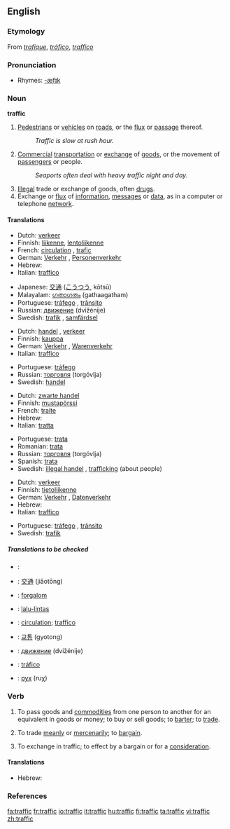 ==English==

===Etymology===
From {{F.}} ''[[trafique]]'', {{S.}} ''[[tráfico]]'', {{It.}} ''[[traffico]]''

===Pronunciation===
*Rhymes: [[Rhymes:English:-æfɪk|-æfɪk]]

===Noun===
'''traffic'''  {{uncountable}}

# [[pedestrian|Pedestrians]] or [[vehicle]]s on [[road]]s, or the [[flux]] or [[passage]] thereof.
#: ''Traffic is slow at rush hour.''
# [[commercial|Commercial]] [[transportation]] or [[exchange]] of [[goods]], or the movement of [[passenger]]s or people.
#: ''Seaports often deal with heavy traffic night and day.''
# [[illegal|Illegal]] trade or exchange of goods, often [[drug]]s.
# Exchange or [[flux]] of [[information]], [[message]]s or [[data]], as in a computer or telephone [[network]].

====Translations====
{{trans-top|pedestrians or vehicles on roads or on the air}}
*Dutch: [[verkeer]] {{n}}
*Finnish: [[liikenne]], [[lentoliikenne]]
*French: [[circulation]] {{f}}, [[trafic]] {{m}}
*German: [[Verkehr]] {{m}}, [[Personenverkehr]] {{m}}
*Hebrew: {{he-translation|תנועה|tnu`á|wv=תְּנוּעָה}} {{f}}
*Italian: [[traffico]] {{m}}
{{trans-mid}}
*Japanese: [[交通]] ([[こうつう]], kōtsū)
*Malayalam: [[ഗതാഗതം]] (gathaagatham)
*Portuguese: [[tráfego]] {{m}}, [[trânsito]] {{m}}
*Russian: [[движение]] (dvižénije) {{n}}
*Swedish: [[trafik]] {{c}}, [[samfärdsel]] {{c}}
{{trans-bottom}}

{{trans-top|commercial transportation or exchange of goods}}
*Dutch: [[handel]] {{m}}, [[verkeer]] {{n}}
*Finnish: [[kauppa]]
*German: [[Verkehr]] {{m}}, [[Warenverkehr]] {{m}}
*Italian: [[traffico]] {{m}}
{{trans-mid}}
*Portuguese: [[tráfego]] {{m}}
*Russian: [[торговля]] (torgóvlja) {{f}}
*Swedish: [[handel]] {{c}}
{{trans-bottom}}

{{trans-top|illegal trade or exchange of goods, often drugs}}
*Dutch: [[zwarte handel]] {{m}}
*Finnish: [[mustapörssi]]
*French: [[traite]] {{f}}
*Hebrew: {{he-translation|סחר|sákhar}} {{m}}
*Italian: [[tratta]] {{f}}
{{trans-mid}}
*Portuguese: [[trata]] {{f}}
*Romanian: [[trata]] {{f}}
*Russian: [[торговля]] (torgóvlja) {{f}}
*Spanish: [[trata]] {{f}}
*Swedish: [[illegal handel]] {{c}}, [[trafficking]] {{c}} (about people)
{{trans-bottom}}

{{trans-top|exchange or flux of information, messages or data}}
*Dutch: [[verkeer]] {{n}}
*Finnish: [[tietoliikenne]]
*German: [[Verkehr]] {{m}}, [[Datenverkehr]] {{m}}
*Hebrew: {{he-translation|עומס|ómes}} {{m}}
*Italian: [[traffico]] {{m}}
{{trans-mid}}
*Portuguese: [[tráfego]] {{m}}, [[trânsito]] {{m}}
*Swedish: [[trafik]] {{c}}
{{trans-bottom}}

=====Translations to be checked=====
*{{ttbc|Arabic}}: {{ARchar|[[مرور]]}} {{Unicode|(murú:r)}} {{m}}
*{{ttbc|Chinese}}: [[交通]] (jiāotōng)
*{{ttbc|Hungarian}}: [[forgalom]]
*{{ttbc|Indonesian}}: [[lalu-lintas]]
*{{ttbc|Interlingua}}: [[circulation]]; [[traffico]]
*{{ttbc|Korean}}: [[교통]] (gyotong)
*{{ttbc|Russian}}: [[движение]] (dvižénije) {{n}}
*{{ttbc|Spanish}}: [[tráfico]] {{m}}
*{{ttbc|Ukrainian}}: [[рух]] (ruχ) {{m}}

===Verb===
{{en-infl-reg-consonant|traffic||k}} 
# {{intransitive}} To pass goods and [[commodity|commodities]] from one person to another for an equivalent in goods or money; to buy or sell goods; to [[barter]]; to [[trade]].
# {{intransitive}} To trade [[meanly]] or [[mercenarily]]; to [[bargain]].
# {{transitive}} To exchange in traffic; to effect by a bargain or for a [[consideration]].

====Translations====
{{trans-top|To pass goods and commodities from one person to another for an equivalent in goods or money}}
*Hebrew: {{he-translation|לסחור|liskhór}}
{{trans-mid}}
{{trans-bottom}}

{{trans-top|To trade meanly or mercenarily;}}
{{trans-mid}}
{{trans-bottom}}

{{trans-top|To exchange in traffic; to effect by a bargain or for a consideration}}
{{trans-mid}}
{{trans-bottom}}

===References===
{{R:Webster 1913}}

[[fa:traffic]]
[[fr:traffic]]
[[io:traffic]]
[[it:traffic]]
[[hu:traffic]]
[[fi:traffic]]
[[ta:traffic]]
[[vi:traffic]]
[[zh:traffic]]